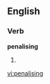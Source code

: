 
==English==

===Verb===
'''penalising'''

# {{present participle of|[[penalise]]}}

[[vi:penalising]]